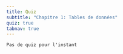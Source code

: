 ```yaml
---
title: Quiz
subtitle: "Chapitre 1: Tables de données"
quiz: true
tabnav: true
---
```

```ed-pb
Pas de quiz pour l'instant

```